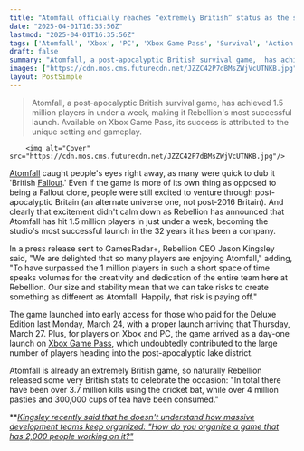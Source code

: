 ```yaml
---
title: "Atomfall officially reaches “extremely British” status as the survival game surpasses 1.5 million players, who’ve collectively sipped 300,000 cups of tea and executed 3.7 million kills with a cricket bat"
date: "2025-04-01T16:35:56Z"
lastmod: "2025-04-01T16:35:56Z"
tags: ['Atomfall', 'Xbox', 'PC', 'Xbox Game Pass', 'Survival', 'Action RPG']
draft: false
summary: "Atomfall, a post-apocalyptic British survival game,  has achieved 1.5 million players in under a week, making it Rebellion's most successful launch.  Available on Xbox Game Pass, its success is attributed to the unique setting and gameplay."
images: ["https://cdn.mos.cms.futurecdn.net/JZZC42P7dBMsZWjVcUTNKB.jpg"]
layout: PostSimple
---
```

> Atomfall, a post-apocalyptic British survival game,  has achieved 1.5 million players in under a week, making it Rebellion's most successful launch.  Available on Xbox Game Pass, its success is attributed to the unique setting and gameplay.


        <img alt="Cover" src="https://cdn.mos.cms.futurecdn.net/JZZC42P7dBMsZWjVcUTNKB.jpg"/>
        
[Atomfall](https://www.gamesradar.com/games/survival/atomfall-tips/) caught people's eyes right away, as many were quick to dub it 'British [Fallout](https://www.gamesradar.com/fallout/).' Even if the game is more of its own thing as opposed to being a Fallout clone, people were still excited to venture through post-apocalyptic Britain (an alternate universe one, not post-2016 Britain). And clearly that excitement didn't calm down as Rebellion has announced that Atomfall has hit 1.5 million players in just under a week, becoming the studio's most successful launch in the 32 years it has been a company.

In a press release sent to GamesRadar+, Rebellion CEO Jason Kingsley said, "We are delighted that so many players are enjoying Atomfall," adding, "To have surpassed the 1 million players in such a short space of time speaks volumes for the creativity and dedication of the entire team here at Rebellion. Our size and stability mean that we can take risks to create something as different as Atomfall. Happily, that risk is paying off."

The game launched into early access for those who paid for the Deluxe Edition last Monday, March 24, with a proper launch arriving that Thursday, March 27. Plus, for players on Xbox and PC, the game arrived as a day-one launch on [Xbox Game Pass](https://www.gamesradar.com/xbox-game-pass/), which undoubtedly contributed to the large number of players heading into the post-apocalyptic lake district.

Atomfall is already an extremely British game, so naturally Rebellion released some very British stats to celebrate the occasion: "In total there have been over 3.7 million kills using the cricket bat, while over 4 million pasties and 300,000 cups of tea have been consumed."

**[<em>Kingsley recently said that he doesn't understand how massive development teams keep organized: "How do you organize a game that has 2,000 people working on it?"</em>](https://www.gamesradar.com/games/action-rpg/atomfall-dev-doesnt-understand-how-massive-development-teams-manage-to-keep-organised-how-do-you-organize-a-game-that-has-2-000-people-working-on-it/)
        